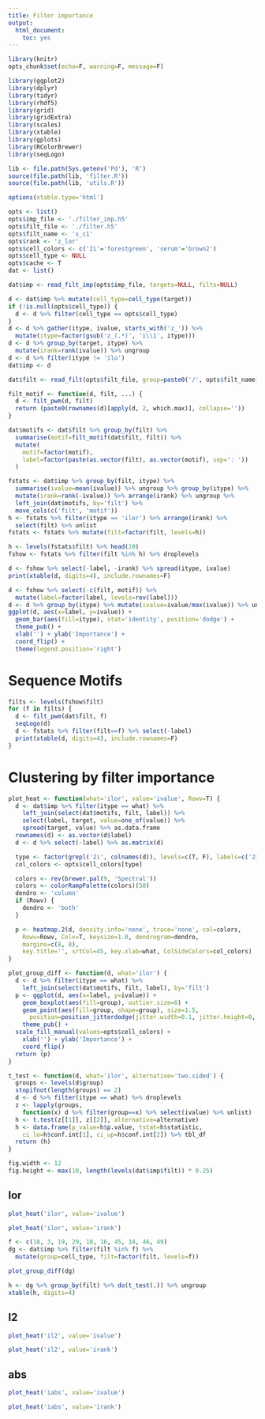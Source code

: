 ```yaml
---
title: Filter importance
output:
  html_document:
    toc: yes
---
```


```r
library(knitr)
opts_chunk$set(echo=F, warning=F, message=F)
```

```r
library(ggplot2)
library(dplyr)
library(tidyr)
library(rhdf5)
library(grid)
library(gridExtra)
library(scales)
library(xtable)
library(gplots)
library(RColorBrewer)
library(seqLogo)

lib <- file.path(Sys.getenv('Pd'), 'R')
source(file.path(lib, 'filter.R'))
source(file.path(lib, 'utils.R'))
```

```r
options(xtable.type='html')
```

```r
opts <- list()
opts$imp_file <- './filter_imp.h5'
opts$filt_file <- './filter.h5'
opts$filt_name <- 's_c1'
opts$rank <- 'z_lor'
opts$cell_colors <- c('2i'='forestgreen', 'serum'='brown2')
opts$cell_type <- NULL
opts$cache <- T
dat <- list()
```

```r
dat$imp <- read_filt_imp(opts$imp_file, targets=NULL, filts=NULL)
```

```r
d <- dat$imp %>% mutate(cell_type=cell_type(target))
if (!is.null(opts$cell_type)) {
  d <- d %>% filter(cell_type == opts$cell_type)
}
d <- d %>% gather(itype, ivalue, starts_with('z_')) %>%
  mutate(itype=factor(gsub('z_(.*)', 'i\\1', itype)))
d <- d %>% group_by(target, itype) %>%
  mutate(irank=rank(ivalue)) %>% ungroup
d <- d %>% filter(itype != 'ilo')
dat$imp <- d
```

```r
dat$filt <- read_filt(opts$filt_file, group=paste0('/', opts$filt_name))

filt_motif <- function(d, filt, ...) {
  d <- filt_pwm(d, filt)
  return (paste0(rownames(d)[apply(d, 2, which.max)], collapse=''))
}

dat$motifs <- dat$filt %>% group_by(filt) %>%
  summarise(motif=filt_motif(dat$filt, filt)) %>%
  mutate(
    motif=factor(motif),
    label=factor(paste(as.vector(filt), as.vector(motif), sep=': '))
  )
```

```r
fstats <- dat$imp %>% group_by(filt, itype) %>%
  summarise(ivalue=mean(ivalue)) %>% ungroup %>% group_by(itype) %>%
  mutate(irank=rank(-ivalue)) %>% arrange(irank) %>% ungroup %>%
  left_join(dat$motifs, by='filt') %>%
  move_cols(c('filt', 'motif'))
h <- fstats %>% filter(itype == 'ilor') %>% arrange(irank) %>%
  select(filt) %>% unlist
fstats <- fstats %>% mutate(filt=factor(filt, levels=h))
```

```r
h <- levels(fstats$filt) %>% head(20)
fshow <- fstats %>% filter(filt %in% h) %>% droplevels
```

```r
d <- fshow %>% select(-label, -irank) %>% spread(itype, ivalue)
print(xtable(d, digits=4), include.rownames=F)
```

```r
d <- fshow %>% select(-c(filt, motif)) %>%
  mutate(label=factor(label, levels=rev(label)))
d <- d %>% group_by(itype) %>% mutate(ivalue=ivalue/max(ivalue)) %>% ungroup
ggplot(d, aes(x=label, y=ivalue)) +
  geom_bar(aes(fill=itype), stat='identity', position='dodge') +
  theme_pub() +
  xlab('') + ylab('Importance') +
  coord_flip() +
  theme(legend.position='right')
```

# Sequence Motifs

```r
filts <- levels(fshow$filt)
for (f in filts) {
  d <- filt_pwm(dat$filt, f)
  seqLogo(d)
  d <- fstats %>% filter(filt==f) %>% select(-label)
  print(xtable(d, digits=4), include.rownames=F)
}
```

# Clustering by filter importance

```r
plot_heat <- function(what='ilor', value='ivalue', Rowv=T) {
  d <- dat$imp %>% filter(itype == what) %>%
    left_join(select(dat$motifs, filt, label)) %>%
    select(label, target, value=one_of(value)) %>%
    spread(target, value) %>% as.data.frame
  rownames(d) <- as.vector(d$label)
  d <- d %>% select(-label) %>% as.matrix(d)

  type <- factor(grepl('2i', colnames(d)), levels=c(T, F), labels=c('2i', 'serum'))
  col_colors <- opts$cell_colors[type]

  colors <- rev(brewer.pal(9, 'Spectral'))
  colors <- colorRampPalette(colors)(50)
  dendro <- 'column'
  if (Rowv) {
    dendro <- 'both'
  }

  p <- heatmap.2(d, density.info='none', trace='none', col=colors,
    Rowv=Rowv, Colv=T, keysize=1.0, dendrogram=dendro,
    margins=c(8, 8),
    key.title='', srtCol=45, key.xlab=what, ColSideColors=col_colors)
}

plot_group_diff <- function(d, what='ilor') {
  d <- d %>% filter(itype == what) %>%
    left_join(select(dat$motifs, filt, label), by='filt')
  p <- ggplot(d, aes(x=label, y=ivalue)) +
    geom_boxplot(aes(fill=group), outlier.size=0) +
    geom_point(aes(fill=group, shape=group), size=1.5,
      position=position_jitterdodge(jitter.width=0.1, jitter.height=0, dodge.width=0.8)) +
    theme_pub() +
  scale_fill_manual(values=opts$cell_colors) +
    xlab('') + ylab('Importance') +
    coord_flip()
  return (p)
}

t_test <- function(d, what='ilor', alternative='two.sided') {
  groups <- levels(d$group)
  stopifnot(length(groups) == 2)
  d <- d %>% filter(itype == what) %>% droplevels
  z <- lapply(groups,
    function(x) d %>% filter(group==x) %>% select(ivalue) %>% unlist)
  h <- t.test(z[[1]], z[[2]], alternative=alternative)
  h <- data.frame(p_value=h$p.value, tstat=h$statistic,
    ci_lo=h$conf.int[1], ci_up=h$conf.int[2]) %>% tbl_df
  return (h)
}
```

```r
fig.width <- 12
fig.height <- max(10, length(levels(dat$imp$filt)) * 0.25)
```

## lor

```r
plot_heat('ilor', value='ivalue')
```

```r
plot_heat('ilor', value='irank')
```

```r
f <- c(18, 3, 19, 29, 10, 16, 45, 34, 46, 49)
dg <- dat$imp %>% filter(filt %in% f) %>%
  mutate(group=cell_type, filt=factor(filt, levels=f))
```

```r
plot_group_diff(dg)
```

```r
h <- dg %>% group_by(filt) %>% do(t_test(.)) %>% ungroup
xtable(h, digits=4)
```

## l2

```r
plot_heat('il2', value='ivalue')
```

```r
plot_heat('il2', value='irank')
```

## abs

```r
plot_heat('iabs', value='ivalue')
```

```r
plot_heat('iabs', value='irank')
```
